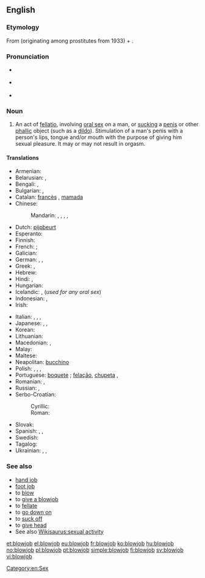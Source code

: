 ==English==
{{wikipedia}}

===Etymology===
From {{term|blow|blow off|to fellate}} (originating among prostitutes from 1933) + {{term|job}}.

===Pronunciation===
* {{a|UK}} {{IPA|/ˈbləʊdʒɒb/}}
* {{a|US}} {{IPA|/ˈbloʊdʒɑb/}}
* {{audio|en-us-blowjob.ogg|Audio (US)}}

===Noun===
{{en-noun}}

# {{context|sex|slang|lang=en}} An act of [[fellatio]], involving [[oral sex]] on a man, or [[suck]]ing a [[penis]] or other [[phallic]] object (such as a [[dildo]]). Stimulation of a man's penis with a person's lips, tongue and/or mouth with the purpose of giving him sexual pleasure. It may or may not result in orgasm.

====Translations====
{{trans-top|the act of sucking}}
* Armenian: {{t-|hy|մինետ|tr=minet}}
* Belarusian: {{t-|be|мінет|m|tr=minjét|sc=Cyrl}}, {{t-|be|адсос|m|tr=adsós|sc=Cyrl}}
* Bengali: {{t-|bn|ব্লোজব|tr=blojôb|sc=Beng}}, {{t-|bn|ব্লো-জব|tr=blo-jôb|sc=Beng}}
* Bulgarian: {{t+|bg|свирка|f|tr=svirka}}, {{t-|bg|минет|m|tr=minét}}
* Catalan: [[francès]] {{g|m}}, [[mamada]] {{g|f}}
* Chinese:
*: Mandarin: {{t|cmn|口交|tr=kǒujiāo|sc=Hani}}, {{t|cmn|吹功|tr=chuī​gōng|sc=Hani}}, {{t|cmn|吹簫|sc=Hani}}, {{t|cmn|吹箫|tr=chuīxiāo|sc=Hani}}, {{t|cmn|口淫|tr=kǒuyín|sc=Hani}}
* Dutch: [[pijpbeurt]]
* Esperanto: {{t-|eo|kaclekado}}
* Finnish: {{t-|fi|suihinotto}}
* French: {{t+|fr|fellation|f}}; {{t+|fr|pipe|f}}
* Galician: {{t-|gl|mamada|f}}
* German: {{t+|de|Blasen|n}}, {{t-|de|Sex auf "Französisch"|m}}, {{t+|de|Blowjob|m}}
* Greek: {{t+|el|πίπα|f|tr=pípa}},  {{t+|el|τσιμπούκι|tr=tsimpoύki}}
* Hebrew: {{t+|he|מציצה|tr=mtsitsa}}
* Hindi: {{t-|hi|शिश्न चूषण|tr=śiśna cūṣaṇ|sc=Deva}}, {{t-|hi|मुख-मैथुन|tr=mukha-maithuna|sc=Deva}}
* Hungarian: {{t+|hu|leszopás}}
* Icelandic: {{t-|is|tott|n}}, {{t-|is|munnmök|n-p}} (''used for any oral sex'')
* Indonesian: {{t-|id|fellatio|m}}, {{t-|id|blowjob}}
* Irish: {{t-|ga|jab diúlta|m}}
{{trans-mid}}
* Italian: {{t+|it|pompino|m}}, {{t+|it|pompa|f}}, {{t+|it|bocchino|m}}, {{t+|it|fellatio|f}}
* Japanese: {{t+|ja|尺八|tr=しゃくはち, shakuhachi}},  {{t-|ja|しゃくはち|tr=shakuhachi}}, {{t-|ja|フェラ|tr=fera|sc=Jpan}}
* Korean: {{t-|ko|구강성교|tr=gugang seong-gyo|sc=Kore}}
* Lithuanian: {{t-|lt|čiulpimas|m}}
* Macedonian: {{t-|mk|пушење|tr=púšenje}},  {{t-|mk|дудлање|n|tr=dúdlanje}}
* Malay: {{t-|ms|fellatio|m}}
* Maltese: {{t-|mt|irdiegħ}}
* Neapolitan: [[bucchino]] {{g|m}}
* Polish: {{t-|pl|ssanie pały|n}}, {{t-|pl|ssanie fiuta|n}}, {{t-|pl|ssanie chuja|n}}, {{t-|pl|obciąganie|n}}
* Portuguese: [[boquete]] {{g|m}}; [[felação]], [[chupeta]] {{g|f}},  {{t-|pt|chupada|f}}
* Romanian: {{t-|ro|muie|f}}, {{t-|ro|mumu|n}}
* Russian: {{t+|ru|минет|m|tr=minét}}, {{t+|ru|отсос|m|tr=otsós}}
* Serbo-Croatian:
*: Cyrillic: {{t-|sh|пушење|n|sc=Cyrl}}
*: Roman: {{t-|sh|pušenje|n}}
* Slovak: {{qualifier|slang, vulgar}} {{t-|sk|fajka|f}}
* Spanish: {{t+|es|francés|m}}, {{t+|es|mamada|f}},  {{t+|es|pete|m}}
* Swedish: {{t+|sv|avsugning|c}}
* Tagalog: {{t-|tl|tsupa}}
* Ukrainian: {{t-|uk|мінєт|m|tr=minjét|sc=Cyrl}}, {{t-|uk|мінет|m|tr=minét|sc=Cyrl}}, {{t-|uk|відсос|m|tr=vidsós|sc=Cyrl}}
{{trans-bottom}}

===See also===
* [[hand job]]
* [[foot job]]
* to [[blow]]
* to [[give a blowjob]]
* to [[fellate]]
* to [[go down on]]
* to [[suck off]]
* to [[give head]]
* See also [[Wikisaurus:sexual activity]]

[[Category:en:Sex]]

[[et:blowjob]]
[[el:blowjob]]
[[eu:blowjob]]
[[fr:blowjob]]
[[ko:blowjob]]
[[hu:blowjob]]
[[no:blowjob]]
[[pl:blowjob]]
[[pt:blowjob]]
[[simple:blowjob]]
[[fi:blowjob]]
[[sv:blowjob]]
[[vi:blowjob]]